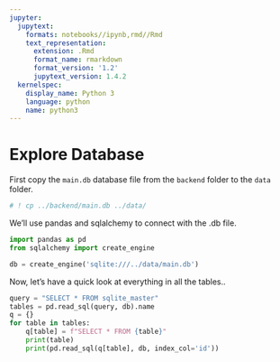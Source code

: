 ```yaml
---
jupyter:
  jupytext:
    formats: notebooks//ipynb,rmd//Rmd
    text_representation:
      extension: .Rmd
      format_name: rmarkdown
      format_version: '1.2'
      jupytext_version: 1.4.2
  kernelspec:
    display_name: Python 3
    language: python
    name: python3
---
```


# Explore Database


First copy the `main.db` database file from the `backend` folder to the `data` folder.

```python
# ! cp ../backend/main.db ../data/
```

We'll use pandas and sqlalchemy to connect with the .db file.

```python
import pandas as pd
from sqlalchemy import create_engine
```

```python
db = create_engine('sqlite:///../data/main.db')
```

Now, let's have a quick look at everything in all the tables..

```python
query = "SELECT * FROM sqlite_master"
tables = pd.read_sql(query, db).name
q = {}
for table in tables:
    q[table] = f"SELECT * FROM {table}"
    print(table)
    print(pd.read_sql(q[table], db, index_col='id'))
```
